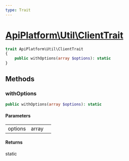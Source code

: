 ```yaml
---
type: Trait
---
```


# [ApiPlatform\Util\ClientTrait](/docs/v3.1/reference/Util/ClientTrait)



```php
trait ApiPlatform\Util\ClientTrait
{
    public withOptions(array $options): static
}
```
## Methods

### withOptions



```php
public withOptions(array $options): static
```

#### Parameters

<table><tbody>
<tr><td>options</td><td>array</td><td></td></tr>
</tbody>
</table>

#### Returns

static
